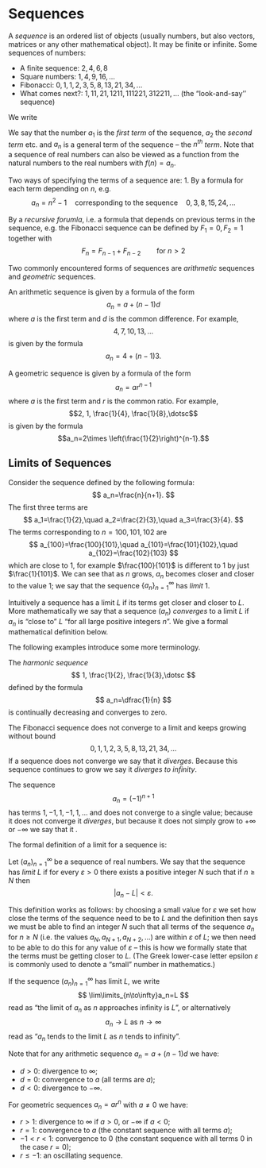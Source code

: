 # Sequences

A *sequence* is an ordered list of objects (usually numbers, but also vectors, matrices or any other mathematical object). It may be finite or infinite. Some sequences of numbers:


* A finite sequence: $2, 4, 6, 8$
* Square numbers:  $1, 4, 9, 16,\dotsc$
* Fibonacci: $0, 1, 1, 2, 3, 5, 8, 13, 21, 34,\dotsc$
* What comes next?: $1, 11, 21, 1211, 111221, 312211,\dotsc$ (the "look-and-say'' sequence)

We write
\begin{align*}
(a_n)&_{n=1}^{\infty}\quad\text{or simply}\quad(a_n)\quad\text{for the infinite sequence of numbers }a_1,a_2,a_3,\dotsc\\
&\big\uparrow_\text{read as ''from $n$ equals $1$ to infinity''}
\end{align*}

We say that the number $a_1$ is the *first term* of the sequence, $a_2$ the *second term* etc. and $a_n$ is a general term of the sequence -- the *$n^\text{th}$ term*. Note that a sequence of real numbers can also be viewed as a function from the natural numbers to the real numbers with $f(n)=a_n$.

Two ways of specifying the terms of a sequence are:
1. By a formula for each term depending on $n$, e.g.
$$
a_n=n^2-1\quad\text{corresponding to the sequence}\quad 0,3,8,15,24,\dotsc
$$
\item By a *recursive forumla*, i.e. a formula that depends on previous terms in the sequence, e.g. the Fibonacci sequence can be defined by $F_1=0,F_2=1$ together with
$$
F_n=F_{n-1}+F_{n-2}\qquad\text{for }n>2
$$



Two commonly encountered forms of sequences are *arithmetic* sequences and *geometric* sequences.

An arithmetic sequence is given by a formula of the form
$$a_n=a+(n-1)d$$
where $a$ is the first term and $d$ is the common difference.
For example,
$$4,7,10,13,\dotsc$$
is given by the formula
$$a_n=4+(n-1)3.$$

A geometric sequence is given by a formula of the form
$$a_n=ar^{n-1}$$
where $a$ is the first term and $r$ is the common ratio.
For example,
$$2, 1, \frac{1}{4}, \frac{1}{8},\dotsc$$
is given by the formula
$$a_n=2\times \left(\frac{1}{2}\right)^{n-1}.$$

## Limits of Sequences

Consider the sequence defined by the following formula:
$$
a_n=\frac{n}{n+1}.
$$
The first three terms are
$$
a_1=\frac{1}{2},\quad a_2=\frac{2}{3},\quad a_3=\frac{3}{4}.
$$
The terms corresponding to $n=100,101,102$ are
$$
a_{100}=\frac{100}{101},\quad a_{101}=\frac{101}{102},\quad a_{102}=\frac{102}{103}
$$
which are close to $1$, for example $\frac{100}{101}$ is different to $1$ by just $\frac{1}{101}$. We can see that as $n$ grows, $a_n$ becomes closer and closer to the value $1$; we say that the sequence $\{a_n\}_{n=1}^\infty$ has *limit* $1$.

Intuitively a sequence has a limit $L$ if its terms get closer and closer to $L$. More mathematically we say that a sequence $(a_n)$ *converges* to a limit $L$ if $a_n$ is "close to" $L$ "for all large positive integers $n$". We give a formal mathematical definition below.

The following examples introduce some more terminology.

The *harmonic sequence*
$$
1, \frac{1}{2}, \frac{1}{3},\dotsc
$$
defined by the formula
$$
a_n=\dfrac{1}{n}
$$
is continually decreasing and converges to zero.

The Fibonacci sequence does not converge to a limit and keeps growing without bound
$$
0, 1, 1, 2, 3, 5, 8, 13, 21, 34,\dotsc
$$
If a sequence does not converge we say that it *diverges*. Because this sequence continues to grow we say it *diverges to infinity*.

The sequence
 $$
 a_n=(-1)^{n+1}
 $$
 has terms $1,-1,1,-1,1,\dotsc$ and does not converge to a single value; because it does not converge it *diverges*, but because it does not simply grow to $+\infty$ or $-\infty$ we say that it \textit{oscillates}.

The formal definition of a limit for a sequence is:

::: {.definition #label name="definition name"}
Let $(a_n)_{n=1}^{\infty}$ be a sequence of real numbers. We say that the sequence has *limit* $L$ if for every $\varepsilon>0$ there exists a positive integer $N$ such that if $n\geq N$ then
$$
	\left|a_n-L\right|<\varepsilon.
$$
:::

This definition works as follows: by choosing a small value for $\varepsilon$ we set how close the terms of the sequence need to be to $L$ and the definition then says we must be able to find an integer $N$ such that all terms of the sequence $a_n$ for $n\geq N$ (i.e. the values $a_N,a_{N+1},a_{N+2},\dotsc$) are within $\varepsilon$ of $L$; we then need to be able to do this for any value of $\varepsilon$ -- this is how we formally state that the terms must be getting closer to $L$. (The Greek lower-case letter epsilon $\varepsilon$ is commonly used to denote a "small" number in mathematics.)

If the sequence $(a_n)_{n=1}^{\infty}$ has limit $L$, we write
$$
	\lim\limits_{n\to\infty}a_n=L
$$
read as "the limit of $a_n$ as $n$ approaches infinity is $L$", or alternatively
$$
	a_n\to L\text{ as }n\to\infty
$$
read as "$a_n$ tends to the limit $L$ as $n$ tends to infinity".

Note that for any arithmetic sequence $a_n=a+(n-1)d$ we have:

* $d>0$: divergence to $\infty$;
* $d=0$: convergence to $a$ (all terms are $a$);
* $d<0$: divergence to $-\infty$.

For geometric sequences $a_n=ar^n$ with $a\neq 0$ we have:

* $r>1$: divergence to $\infty$ if $a>0$, or $-\infty$ if $a<0$;
* $r=1$: convergence to $a$ (the constant sequence with all terms $a$);
* $-1 < r < 1$: convergence to $0$ (the constant sequence with all terms $0$ in the case $r=0$);
* $r\leq-1$: an oscillating sequence.

